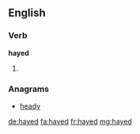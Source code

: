 ==English==

===Verb===
'''hayed'''

# {{en-past of|hay}}

===Anagrams===
* [[heady#English|heady]]

[[de:hayed]]
[[fa:hayed]]
[[fr:hayed]]
[[mg:hayed]]
